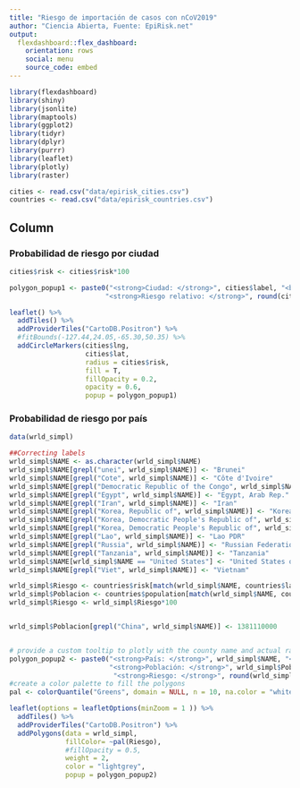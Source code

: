 ```yaml
---
title: "Riesgo de importación de casos con nCoV2019"
author: "Ciencia Abierta, Fuente: EpiRisk.net"
output: 
  flexdashboard::flex_dashboard:
    orientation: rows
    social: menu
    source_code: embed
---
```


```r
library(flexdashboard)
library(shiny)
library(jsonlite)
library(maptools)
library(ggplot2)
library(tidyr)
library(dplyr)
library(purrr)
library(leaflet)
library(plotly)
library(raster)

cities <- read.csv("data/epirisk_cities.csv")
countries <- read.csv("data/epirisk_countries.csv")

```

Column {data-width=650}
-----------------------------------------------------------------------

### Probabilidad de riesgo por ciudad

```r
cities$risk <- cities$risk*100

polygon_popup1 <- paste0("<strong>Ciudad: </strong>", cities$label, "<br>",
                        "<strong>Riesgo relativo: </strong>", round(cities$risk,4), "%")

leaflet() %>% 
  addTiles() %>% 
  addProviderTiles("CartoDB.Positron") %>%
  #fitBounds(-127.44,24.05,-65.30,50.35) %>% 
  addCircleMarkers(cities$lng, 
                   cities$lat, 
                   radius = cities$risk, 
                   fill = T,
                   fillOpacity = 0.2,
                   opacity = 0.6,
                   popup = polygon_popup1)
```

### Probabilidad de riesgo por país

```r
data(wrld_simpl)

##Correcting labels
wrld_simpl$NAME <- as.character(wrld_simpl$NAME)
wrld_simpl$NAME[grepl("unei", wrld_simpl$NAME)] <- "Brunei"
wrld_simpl$NAME[grepl("Cote", wrld_simpl$NAME)] <- "Côte d'Ivoire"
wrld_simpl$NAME[grepl("Democratic Republic of the Congo", wrld_simpl$NAME)] <- "Congo, Dem. Rep."
wrld_simpl$NAME[grepl("Egypt", wrld_simpl$NAME)] <- "Egypt, Arab Rep."
wrld_simpl$NAME[grepl("Iran", wrld_simpl$NAME)] <- "Iran"
wrld_simpl$NAME[grepl("Korea, Republic of", wrld_simpl$NAME)] <- "Korea, Rep."
wrld_simpl$NAME[grepl("Korea, Democratic People's Republic of", wrld_simpl$NAME)] <- "Korea, Dem. Rep."
wrld_simpl$NAME[grepl("Korea, Democratic People's Republic of", wrld_simpl$NAME)] <- "Korea, Dem. Rep."
wrld_simpl$NAME[grepl("Lao", wrld_simpl$NAME)] <- "Lao PDR"
wrld_simpl$NAME[grepl("Russia", wrld_simpl$NAME)] <- "Russian Federation"
wrld_simpl$NAME[grepl("Tanzania", wrld_simpl$NAME)] <- "Tanzania"
wrld_simpl$NAME[wrld_simpl$NAME == "United States"] <- "United States of America"
wrld_simpl$NAME[grepl("Viet", wrld_simpl$NAME)] <- "Vietnam"

wrld_simpl$Riesgo <- countries$risk[match(wrld_simpl$NAME, countries$label)]
wrld_simpl$Poblacion <- countries$population[match(wrld_simpl$NAME, countries$label)]
wrld_simpl$Riesgo <- wrld_simpl$Riesgo*100


wrld_simpl$Poblacion[grepl("China", wrld_simpl$NAME)] <- 1381110000


# provide a custom tooltip to plotly with the county name and actual rate
polygon_popup2 <- paste0("<strong>País: </strong>", wrld_simpl$NAME, "<br>",
                         "<strong>Población: </strong>", wrld_simpl$Poblacion, "<br>",
                          "<strong>Riesgo: </strong>", round(wrld_simpl$Riesgo,4), "%")
#create a color palette to fill the polygons
pal <- colorQuantile("Greens", domain = NULL, n = 10, na.color = "white")

leaflet(options = leafletOptions(minZoom = 1 )) %>% 
  addTiles() %>% 
  addProviderTiles("CartoDB.Positron") %>% 
  addPolygons(data = wrld_simpl, 
              fillColor= ~pal(Riesgo),
              #fillOpacity = 0.5, 
              weight = 2, 
              color = "lightgrey",
              popup = polygon_popup2)


```

